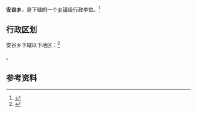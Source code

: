 {{中国乡级行政区|52/23/24/205/000}}

'''安谷乡'''，是{{PRC admin/fullname|52/23/24/205/000|3}}下辖的一个[[乡镇|乡镇]]级行政单位。<ref>{{PRC admin/ref sgc|{{PRC admin/parent|52/23/24/205/000}}}}</ref>

== 行政区划 ==

安谷乡下辖以下地区：<ref>{{PRC admin/ref sgc|52/23/24/205/000}}</ref>

{{PRC admin/children|52/23/24/205/000}}。

== 参考资料 ==

{{reflist}}

{{行政区划小作品}}
{{PRC admin/navcat|52/23/24/205/000}}